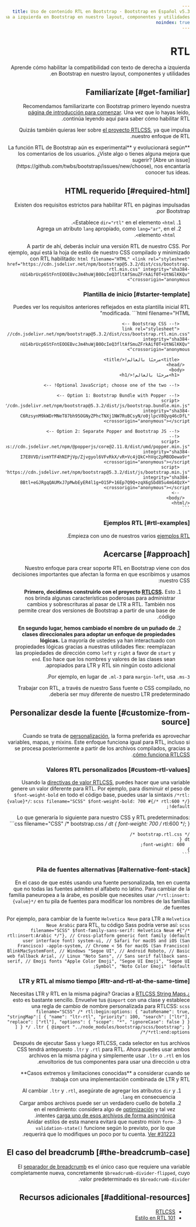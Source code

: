 ```yaml
---
title: Uso de contenido RTL en Bootstrap · Bootstrap en Español v5.3
description: Aprende cómo habilitar la compatibilidad con texto de derecha a izquierda en Bootstrap en nuestro layout, componentes y utilidades.
noindex: true
---
```


# RTL

Aprende cómo habilitar la compatibilidad con texto de derecha a izquierda en Bootstrap en nuestro layout, componentes y utilidades.

<MainBanner />

## Familiarízate [#get-familiar]

Recomendamos familiarizarte con Bootstrap primero leyendo nuestra [página de introducción para comenzar](/bootstrap/5.3/getting-started/introduction). Una vez que lo hayas leído, continúa leyendo aquí para saber cómo habilitar RTL.

Quizás también quieras leer sobre [el proyecto RTLCSS](https://rtlcss.com), ya que impulsa nuestro enfoque de RTL.

<Callout type="warning" emoji="">
**La función RTL de Bootstrap aún es experimental** y evolucionará según los comentarios de los usuarios. ¿Viste algo o tienes alguna mejora que sugerir? [Abre un issue](https://github.com/twbs/bootstrap/issues/new/choose), nos encantaría conocer tus ideas.
</Callout>

## HTML requerido [#required-html]

Existen dos requisitos estrictos para habilitar RTL en páginas impulsadas por Bootstrap.

1.  Establece `dir="rtl"` en el elemento `<html>`.
2.  Agrega un atributo `lang` apropiado, como `lang="ar"`, en el elemento `<html>`.

A partir de ahí, deberás incluir una versión RTL de nuestro CSS. Por ejemplo, aquí está la hoja de estilo de nuestro CSS compilado y minimizado con RTL habilitado:
    ```html filename="HTML"
    <link rel="stylesheet" href="https://cdn.jsdelivr.net/npm/bootstrap@5.3.2/dist/css/bootstrap.rtl.min.css" integrity="sha384-nU14brUcp6StFntEOOEBvcJm4huWjB0OcIeQ3fltAfSmuZFrkAif0T+UtNGlKKQv" crossorigin="anonymous">
    ```

### Plantilla de inicio [#starter-template]

Puedes ver los requisitos anteriores reflejados en esta plantilla inicial RTL modificada.
    ```html filename="HTML"
    <!doctype html>
    <html lang="ar" dir="rtl">
      <head>
        <!-- Required meta tags -->
        <meta charset="utf-8">
        <meta name="viewport" content="width=device-width, initial-scale=1">
    
        <!-- Bootstrap CSS -->
        <link rel="stylesheet" href="https://cdn.jsdelivr.net/npm/bootstrap@5.3.2/dist/css/bootstrap.rtl.min.css" integrity="sha384-nU14brUcp6StFntEOOEBvcJm4huWjB0OcIeQ3fltAfSmuZFrkAif0T+UtNGlKKQv" crossorigin="anonymous">
    
        <title>مرحبًا بالعالم!</title>
      </head>
      <body>
        <h1>مرحبًا بالعالم!</h1>
    
        <!-- Optional JavaScript; choose one of the two! -->
    
        <!-- Option 1: Bootstrap Bundle with Popper -->
        <script src="https://cdn.jsdelivr.net/npm/bootstrap@5.3.2/dist/js/bootstrap.bundle.min.js" integrity="sha384-C6RzsynM9kWDrMNeT87bh95OGNyZPhcTNXj1NW7RuBCsyN/o0jlpcV8Qyq46cDfL" crossorigin="anonymous"></script>
    
        <!-- Option 2: Separate Popper and Bootstrap JS -->
        <!--
        <script src="https://cdn.jsdelivr.net/npm/@popperjs/core@2.11.8/dist/umd/popper.min.js" integrity="sha384-I7E8VVD/ismYTF4hNIPjVp/Zjvgyol6VFvRkX/vR+Vc4jQkC+hVqc2pM8ODewa9r" crossorigin="anonymous"></script>
        <script src="https://cdn.jsdelivr.net/npm/bootstrap@5.3.2/dist/js/bootstrap.min.js" integrity="sha384-BBtl+eGJRgqQAUMxJ7pMwbEyER4l1g+O15P+16Ep7Q9Q+zqX6gSbd85u4mG4QzX+" crossorigin="anonymous"></script>
        -->
      </body>
    </html>
    ```    

### Ejemplos RTL [#rtl-examples]

Empieza con uno de nuestros varios [ejemplos RTL](https://getbootstrap.com/docs/5.3/examples/#rtl).

## Acercarse [#approach]

Nuestro enfoque para crear soporte RTL en Bootstrap viene con dos decisiones importantes que afectan la forma en que escribimos y usamos nuestro CSS:

1.  **Primero, decidimos construirlo con el proyecto [RTLCSS](https://rtlcss.com).** Esto nos brinda algunas características poderosas para administrar cambios y sobrescrituras al pasar de LTR a RTL. También nos permite crear dos versiones de Bootstrap a partir de una base de código.
    
2.  **En segundo lugar, hemos cambiado el nombre de un puñado de clases direccionales para adoptar un enfoque de propiedades lógicas.** La mayoría de ustedes ya han interactuado con propiedades lógicas gracias a nuestras utilidades flex: reemplazan las propiedades de dirección como `left` y `right` a favor de `start` y `end`. Eso hace que los nombres y valores de las clases sean apropiados para LTR y RTL sin ningún costo adicional.
    

Por ejemplo, en lugar de `.ml-3` para `margin-left`, usa `.ms-3`.

Trabajar con RTL, a través de nuestro Sass fuente o CSS compilado, no debería ser muy diferente de nuestro LTR predeterminado.

## Personalizar desde la fuente [#customize-from-source]

Cuando se trata de [personalización](/bootstrap/5.3/customize/sass), la forma preferida es aprovechar variables, mapas, y mixins. Este enfoque funciona igual para RTL, incluso si se procesa posteriormente a partir de los archivos compilados, gracias a [cómo funciona RTLCSS](https://rtlcss.com/learn/getting-started/why-rtlcss).

### Valores RTL personalizados [#custom-rtl-values]

Usando la [directivas de valor RTLCSS](https://rtlcss.com/learn/usage-guide/value-directives), puedes hacer que una variable genere un valor diferente para RTL. Por ejemplo, para disminuir el peso de `$font-weight-bold` en todo el código base, puedes usar la sintaxis `/*rtl: {value}*/`:
    ```scss filename="SCSS"
    $font-weight-bold: 700 #{/* rtl:600 */} !default;
    ```

<ContentSuggestion />

Lo que generaría lo siguiente para nuestro CSS y RTL predeterminados:
    ```css filename="CSS"
    /* bootstrap.css */
    dt {
      font-weight: 700 /* rtl:600 */;
    }
    
    /* bootstrap.rtl.css */
    dt {
      font-weight: 600;
    }
    ```

### Pila de fuentes alternativas [#alternative-font-stack]

En el caso de que estés usando una fuente personalizada, ten en cuenta que no todas las fuentes admiten el alfabeto no latino. Para cambiar de la familia paneuropea a la árabe, es posible que necesites usar `/*rtl:insert: {value}*/` en tu pila de fuentes para modificar los nombres de las familias de fuentes.

Por ejemplo, para cambiar de la fuente `Helvetica Neue` para LTR a `Helvetica Neue Arabic` para RTL, tu código Sass podría verse así:
    ```scss filename="SCSS"
    $font-family-sans-serif:
      Helvetica Neue #{"/* rtl:insert:Arabic */"},
      // Cross-platform generic font family (default user interface font)
      system-ui,
      // Safari for macOS and iOS (San Francisco)
      -apple-system,
      // Chrome < 56 for macOS (San Francisco)
      BlinkMacSystemFont,
      // Windows
      "Segoe UI",
      // Android
      Roboto,
      // Basic web fallback
      Arial,
      // Linux
      "Noto Sans",
      // Sans serif fallback
      sans-serif,
      // Emoji fonts
      "Apple Color Emoji", "Segoe UI Emoji", "Segoe UI Symbol", "Noto Color Emoji" !default;
    ```

### LTR y RTL al mismo tiempo [#ltr-and-rtl-at-the-same-time]

¿Necesitas LTR y RTL en la misma página? Gracias a [RTLCSS String Maps](https://rtlcss.com/learn/usage-guide/string-map), esto es bastante sencillo. Envuelve tus `@import` con una clase y establece una regla de cambio de nombre personalizada para RTLCSS:
    ```scss filename="SCSS"
    /* rtl:begin:options: {
      "autoRename": true,
      "stringMap":[ {
        "name": "ltr-rtl",
        "priority": 100,
        "search": ["ltr"],
        "replace": ["rtl"],
        "options": {
          "scope": "*",
          "ignoreCase": false
        }
      } ]
    } */
    .ltr {
      @import "../node_modules/bootstrap/scss/bootstrap";
    }
    /*rtl:end:options*/
    ```

Después de ejecutar Sass y luego RTLCSS, cada selector en tus archivos CSS tendrá antepuesto `.ltr` y `.rtl` para RTL. Ahora puedes usar ambos archivos en la misma página y simplemente usar `.ltr` o `.rtl` en los envoltorios de tus componentes para usar una dirección u otra.

<Callout type="warning" emoji="">
**Casos extremos y limitaciones conocidas** a considerar cuando se trabaja con una implementación combinada de LTR y RTL:

1.  Al cambiar `.ltr` y `.rtl`, asegúrate de agregar los atributos `dir` y `lang` en consecuencia.
2.  Cargar ambos archivos puede ser un verdadero cuello de botella en el rendimiento: considera algo de [optimización](/bootstrap/5.3/customize/optimize) y tal vez intentes [carga uno de esos archivos de forma asincrónica](https://www.filamentgroup.com/lab/load-css-simpler).
3.  Anidar estilos de esta manera evitará que nuestro mixin `form-validation-state()` funcione según lo previsto, por lo que requerirá que lo modifiques un poco por tu cuenta. [Ver #31223](https://github.com/twbs/bootstrap/issues/31223).
</Callout>

## El caso del breadcrumb [#the-breadcrumb-case]

El [separador de breadcrumb](/bootstrap/5.3/components/breadcrumb/ "Página todavía no traducida") es el único caso que requiere una variable completamente nueva, concretamente `$breadcrumb-divider-flipped`, cuyo valor predeterminado es `$breadcrumb-divider`.

## Recursos adicionales [#additional-resources]

* [RTLCSS](https://rtlcss.com)
* [Estilo en RTL 101](https://rtlstyling.com/posts/rtl-styling)

<ContentSuggestion />
